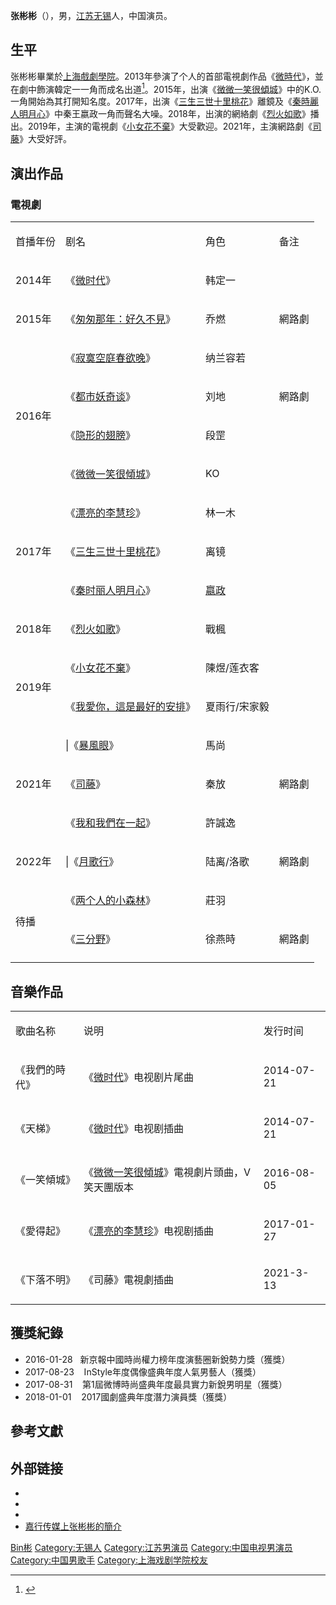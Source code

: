 {{otheruses|张彬彬 (消歧义)}}
{{藝人
| 姓名 = 张彬彬
| 英文名 = Vin
| 類型 = 男演員
| 圖片 = 张彬彬 (4).jpg
| 民族 = [[漢族|漢族]]
| 國籍 = {{PRC}}
| 羅馬拼音 = Zhang Bin Bin
| 暱稱 = 彬彬、彬哥、傻彬
| 出生日期 = {{Birth date and age|1993|1|19}}
| 出生地點 = {{CHN}}[[江苏省|江苏省]][[無錫市|無錫市]]
| 教育程度 = [[上海戲劇學院|上海戲劇學院]]2012級表演系本科
| 職業 = [[演員|演員]]、[[歌手|歌手]]
| 活躍年代 = 2014年至今
| 代表作 =《[[漂亮的李慧珍|漂亮的李慧珍]]》<br>《[[司藤|司藤]]》<br>《[[三生三世十里桃花|三生三世十里桃花]]》<br>《[[秦時麗人明月心|秦時麗人明月心]]》<br>《[[烈火如歌|烈火如歌]]》<br>《[[小女花不棄|小女花不棄]]》
| 經紀公司 = [[嘉行傳媒|嘉行傳媒]]
| imdb = 8870631
}}
'''张彬彬'''（{{bd|1993年|1月19日|catIdx=B柏}}），男，[[江苏|江苏]][[无锡|无锡]]人，中国演员。

== 生平 ==
张彬彬畢業於[[上海戲劇學院|上海戲劇學院]]。2013年參演了个人的首部電視劇作品《[[微時代|微時代]]》，並在劇中飾演韓定一一角而成名出道<ref>{{Cite web|title=《寂寞空庭》虐心初現 張彬彬版容若獲贊|url=http://dailynews.sina.com/bg/ent/tv/sinacn/20160203/00507166870.html|accessdate=|work=|archive-date=2019-09-05|archive-url=https://web.archive.org/web/20190905033401/http://dailynews.sina.com/bg/ent/tv/sinacn/20160203/00507166870.html|dead-url=no}}</ref>。2015年，出演《[[微微一笑很倾城_(电视剧)|微微一笑很傾城]]》中的K.O.一角開始為其打開知名度。2017年，出演《[[三生三世十里桃花_(電視劇)|三生三世十里桃花]]》離鏡及《[[秦時麗人明月心|秦時麗人明月心]]》中秦王嬴政一角而聲名大噪。2018年，出演的網絡劇《[[烈火如歌|烈火如歌]]》播出。2019年，主演的電視劇《[[小女花不棄|小女花不棄]]》大受歡迎。2021年，主演網路劇《[[司藤|司藤]]》大受好評。

==演出作品==
=== 電視劇 ===
{|class="wikitable"
|-style="background:LightSkyBlue; color:black; font-weight:bold; text-align:center;"
|首播年份 || 剧名 || 角色 ||备注
|-
| 2014年  || 《[[微时代|微时代]]》 || 韩定一 || 
|-
| 2015年  || 《[[匆匆那年：好久不見|匆匆那年：好久不見]]》 || 乔燃 ||網路劇
|-
| rowspan="4" |2016年
| 《[[寂寞空庭春欲晚|寂寞空庭春欲晚]]》 || 纳兰容若 || 
|-
| 《[[都市妖奇谈|都市妖奇谈]]》 || 刘地 ||網路劇 
|-
| 《[[隐形的翅膀|隐形的翅膀]]》 || 段罡 || 
|-
| 《[[微微一笑很倾城_(电视剧)|微微一笑很傾城]]》 || KO || 
|-
|rowspan=3|  2017年|| 《[[漂亮的李慧珍|漂亮的李慧珍]]》 || 林一木 || 
|-
|  《[[三生三世十里桃花_(电视剧)|三生三世十里桃花]]》 || 离镜 || 
|-
|  《[[秦时丽人明月心|秦时丽人明月心]]》 ||  [[嬴政|嬴政]] || 
|-
| 2018年  || 《[[烈火如歌|烈火如歌]]》 ||戰楓 || 
|-
|rowspan=2|2019年 || 《[[小女花不弃|小女花不棄]]》 ||陳煜/莲衣客||  
|-
|  《[[我愛你，這是最好的安排|我愛你，這是最好的安排]]》 || 夏雨行/宋家毅 ||
|-
|rowspan=3|2021年 |||《[[暴風眼|暴風眼]]》 || 馬尚  ||  
|-
| 《[[司藤|司藤]]》 || 秦放 || 網路劇
|-
|《[[我和我們在一起|我和我們在一起]]》 || 許誠逸 ||
|-
|rowspan=1|2022年 |||《[[月歌行|月歌行]]》 || 陆离/洛歌 || 網路劇
|-
|rowspan=3|待播|| 《[[两个人的小森林|两个人的小森林]]》 || 莊羽 || 
|-
| 《[[三分野|三分野]]》 || 徐燕時 || 網路劇
|-
|}

<!-- 根據[[Wikipedia_talk:歌手和演员专题#整理論點|社群共識]]不應在列表條目以外增添非班底綜藝節目 -->

== 音樂作品 ==
{|class="wikitable"
|-style="background:LightSkyBlue; color:black; font-weight:bold; text-align:center;"
|歌曲名称 ||  说明 || 发行时间  
|-
| 《我們的時代》 || 《[[微时代|微时代]]》电视剧片尾曲 || 2014-07-21
|-
|  《天梯》  || 《[[微时代|微时代]]》电视剧插曲 || 2014-07-21
|-
|《一笑傾城》
|《[[微微一笑很倾城_(电视剧)|微微一笑很傾城]]》電視劇片頭曲，V笑天團版本
|2016-08-05
|-
|  《愛得起》 || 《[[漂亮的李慧珍|漂亮的李慧珍]]》电视剧插曲 ||2017-01-27
|-
|《下落不明》
|《司藤》電視劇插曲
|2021-3-13
|}

== 獲獎紀錄 ==
* 2016-01-28    新京報中國時尚權力榜年度演藝圈新銳勢力獎（獲獎）
* 2017-08-23    InStyle年度偶像盛典年度人氣男藝人（獲獎） 
* 2017-08-31    第1屆微博時尚盛典年度最具實力新銳男明星（獲獎）    
* 2018-01-01    2017國劇盛典年度潛力演員獎（獲獎）   

== 參考文獻 ==
{{reflist}}

== 外部链接 ==
* {{weibo|1627500245}}
* {{douban people}}
* {{Mtime people|2020944}}
* [http://www.jaywalk.com.cn/cn/yiren2.php?u=21 嘉行传媒上张彬彬的簡介] {{Wayback|url=http://www.jaywalk.com.cn/cn/yiren2.php?u=21 |date=20220423212613 }}

{{Authority control}}
{{DEFAULTSORT:Zhang张}}
[[Category:张姓|Bin彬]]
[[Category:无锡人|Category:无锡人]]
[[Category:江苏男演员|Category:江苏男演员]]
[[Category:中国电视男演员|Category:中国电视男演员]]
[[Category:中国男歌手|Category:中国男歌手]]
[[Category:上海戏剧学院校友|Category:上海戏剧学院校友]]